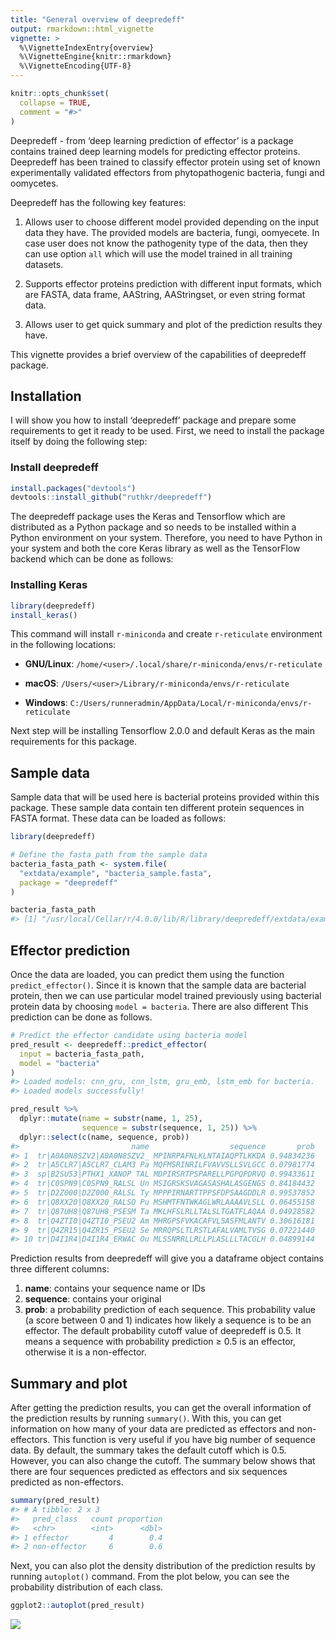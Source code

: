 ```yaml
---
title: "General overview of deepredeff"
output: rmarkdown::html_vignette
vignette: >
  %\VignetteIndexEntry{overview}
  %\VignetteEngine{knitr::rmarkdown}
  %\VignetteEncoding{UTF-8}
---
```


```r
knitr::opts_chunk$set(
  collapse = TRUE,
  comment = "#>"
)
```

Deepredeff - from ‘deep learning prediction of effector’ is a package contains trained deep learning models for predicting effector proteins. Deepredeff has been trained to classify effector protein using set of known experimentally validated effectors from phytopathogenic bacteria, fungi and oomycetes. 

Deepredeff has the following key features:

1. Allows user to choose different model provided depending on the input data they have. The provided models are bacteria, fungi, oomyecete. In case user does not know the pathogenity type of the data, then they can use option `all` which will use the model trained in all training datasets. 

2. Supports effector proteins prediction with different input formats, which are FASTA, data frame, AAString, AAStringset, or even string format data. 

3. Allows user to get quick summary and plot of the prediction results they have. 

This vignette provides a brief overview of the capabilities of deepredeff package.

## Installation

I will show you how to install 'deepredeff' package and prepare some requirements to get it ready to be used. First, we need to install the package itself by doing the following step:

### Install deepredeff

``` r
install.packages("devtools")
devtools::install_github("ruthkr/deepredeff")
```

The deepredeff package uses the Keras and Tensorflow which are distributed as a Python package and so needs to be installed within a Python environment on your system. Therefore, you need to have Python in your system and both the core Keras library as well as the TensorFlow backend which can be done as follows:

### Installing Keras

```r
library(deepredeff)
install_keras()
```

This command will install `r-miniconda` and create `r-reticulate` environment in the following locations:

- **GNU/Linux**: `/home/<user>/.local/share/r-miniconda/envs/r-reticulate`

- **macOS**: `/Users/<user>/Library/r-miniconda/envs/r-reticulate`

- **Windows**: `C:/Users/runneradmin/AppData/Local/r-miniconda/envs/r-reticulate`

Next step will be installing Tensorflow 2.0.0 and default Keras as the main requirements for this package. 

## Sample data

Sample data that will be used here is bacterial proteins provided within this package. These sample data contain ten different protein sequences in FASTA format. These data can be loaded as follows: 

```r
library(deepredeff)

# Define the fasta path from the sample data
bacteria_fasta_path <- system.file(
  "extdata/example", "bacteria_sample.fasta", 
  package = "deepredeff"
)

bacteria_fasta_path
#> [1] "/usr/local/Cellar/r/4.0.0/lib/R/library/deepredeff/extdata/example/bacteria_sample.fasta"
```

## Effector prediction

Once the data are loaded, you can predict them using the function `predict_effector()`. Since it is known that the sample data are bacterial protein, then we can use particular model trained previously using bacterial protein data by choosing `model = bacteria`. There are also different This prediction can be done as follows. 

```r
# Predict the effector candidate using bacteria model
pred_result <- deepredeff::predict_effector(
  input = bacteria_fasta_path,
  model = "bacteria"
)
#> Loaded models: cnn_gru, cnn_lstm, gru_emb, lstm_emb for bacteria.
#> Loaded models successfully!
```

```r
pred_result %>% 
  dplyr::mutate(name = substr(name, 1, 25), 
                sequence = substr(sequence, 1, 25)) %>% 
  dplyr::select(c(name, sequence, prob))
#>                         name                  sequence       prob
#> 1  tr|A0A0N8SZV2|A0A0N8SZV2_ MPINRPAFNLKLNTAIAQPTLKKDA 0.94834236
#> 2  tr|A5CLR7|A5CLR7_CLAM3 Pa MQFMSRINRILFVAVVSLLSVLGCC 0.07981774
#> 3  sp|B2SU53|PTHX1_XANOP TAL MDPIRSRTPSPARELLPGPQPDRVQ 0.99433611
#> 4  tr|C0SPN9|C0SPN9_RALSL Un MSIGRSKSVAGASASHALASGENGS 0.84184432
#> 5  tr|D2Z000|D2Z000_RALSL Ty MPPPIRNARTTPPSFDPSAAGDDLR 0.99537852
#> 6  tr|Q8XX20|Q8XX20_RALSO Pu MSHMTFNTWKAGLWRLAAAAVLSLL 0.06455158
#> 7  tr|Q87UH8|Q87UH8_PSESM Ta MKLHFSLRLLTALSLTGATFLAQAA 0.04928582
#> 8  tr|Q4ZTI0|Q4ZTI0_PSEU2 Am MHRGPSFVKACAFVLSASFMLANTV 0.30616181
#> 9  tr|Q4ZR15|Q4ZR15_PSEU2 Se MRRQPSLTLRSTLAFALVAMLTVSG 0.07221440
#> 10 tr|D4I1R4|D4I1R4_ERWAC Ou MLSSNRRLLRLLPLASLLLTACGLH 0.04899144
```

Prediction results from deepredeff will give you a dataframe object contains three different columns: 

1. **name**: contains your sequence name or IDs 
2. **sequence**: contains your original  
3. **prob**: a probability prediction of each sequence. This probability value (a score between 0 and 1) indicates how likely a sequence is to be an effector. The default probability cutoff value of deepredeff is 0.5. It means a sequence with probability prediction ≥ 0.5 is an effector, otherwise it is a non-effector.

## Summary and plot

After getting the prediction results, you can get the overall information of the prediction results by running `summary()`. With this, you can get information on how many of your data are predicted as effectors and non-effectors. This function is very useful if you have big number of sequence data. By default, the summary takes the default cutoff which is 0.5. However, you can also change the cutoff. 
The summary below shows that there are four sequences predicted as effectors and six sequences predicted as non-effectors.  

```r
summary(pred_result)
#> # A tibble: 2 x 3
#>   pred_class   count proportion
#>   <chr>        <int>      <dbl>
#> 1 effector         4        0.4
#> 2 non-effector     6        0.6
```

Next, you can also plot the density distribution of the prediction results by running `autoplot()`  command. From the plot below, you can see the probability distribution of each class. 

```r
ggplot2::autoplot(pred_result)
```

![](https://i.imgur.com/MuOH7ky.png)



